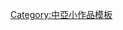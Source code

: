 {{asbox
| image     = Flag of Kyrgyzstan (3-2).svg
| subject   = 
| qualifier = 與[[吉爾吉斯斯坦]]相關
| category  = 吉爾吉斯斯坦小作品
| tempsort  =  
| name      = Template:Kyrgyzstan-stub
}}<noinclude>
[[Category:中亞小作品模板]]
</noinclude>
